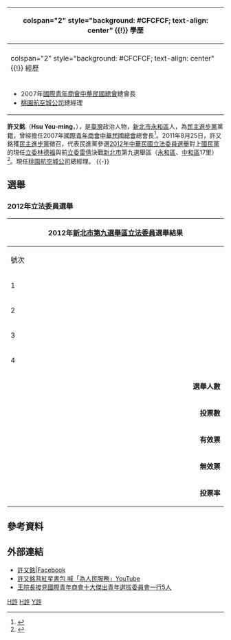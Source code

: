 {{Infobox Officeholder
| name = 許又銘<br>Hsu You-ming  
| image = 
| imagesize = 
| office = 2007年[[國際青年商會中華民國總會|國際青年商會中華民國總會]]總會長
| term_start =2007年 
| term_end =2008年 
| office2 =
| term_start2 = 
| term_end2 =
| sex = 男
| birth_date = 1970年（47歲）
| birth_place = {{ROC}}[[臺灣|臺灣]][[新北市|臺北縣]]（今新北市）
| death_date =
| death_place =
| Native place = [[臺灣|臺灣]][[新北市|新北市]]
| nationality = {{ROC}}
| party = {{Dpp}}
| parents = 
| relatives = 
| spouse =
| children = 
| profession = 
| website = 
}}
<!-- 學經歷信息開始 -->
{| class="infobox bordered" style="width: 22em; font-size: 90%; text-align: left; float:right;" cellpadding="3"
|-
! colspan="2" style="background: #CFCFCF; text-align: center" {{!}} 學歷
|-
| colspan="2" style="font-size: 90%" |<div style="text-align: left">
|-
! colspan="2" style="background: #CFCFCF; text-align: center" {{!}} 經歷
|-
| colspan="2" style="font-size: 90%" |<div style="text-align: left">

*2007年[[國際青年商會中華民國總會|國際青年商會中華民國總會]]總會長
*[[桃園航空城公司|桃園航空城公司]]總經理
|}

'''許又銘'''（'''Hsu You-ming'''，{{bd|1970年|CatIdx=H許}}），是[[臺灣|臺灣]]政治人物，[[新北市|新北市]][[永和區|永和區]]人，為[[民主進步黨|民主進步黨]]黨籍，曾經擔任2007年[[國際青年商會中華民國總會|國際青年商會中華民國總會]]總會長<ref>{{Cite web |url=http://www.libertytimes.com.tw/2011/new/aug/9/today-p5.htm |title=綠徵召許又銘 拚戰永和區 |access-date=2011-08-28 |archive-date=2012-01-11 |archive-url=https://web.archive.org/web/20120111031933/http://www.libertytimes.com.tw/2011/new/aug/9/today-p5.htm |dead-url=no }}</ref>。2011年8月25日，許又銘獲[[民主進步黨|民主進步黨]]徵召，代表民進黨參選[[2012年中華民國立法委員選舉|2012年中華民國立法委員選舉]]對上[[國民黨|國民黨]]的現任[[立委|立委]][[林德福_(立法委員)|林德福]]與前[[立委|立委]][[雷倩|雷倩]]決戰[[新北市|新北市]]第九選舉區（[[永和區|永和區]]、[[中和區|中和區]]17里）<ref>{{Cite web |url=http://www.dpp.org.tw/news_content.php?sn=5274 |title=第8屆區域及山地原住民立法委員候選人名單 |access-date=2011-08-28 |archive-date=2011-09-10 |archive-url=https://web.archive.org/web/20110910053506/http://www.dpp.org.tw/news_content.php?sn=5274 |dead-url=no }}</ref>。現任[[桃園航空城公司|桃園航空城公司]]總經理。
{{-}}

==選舉==

===2012年立法委員選舉===
{|class="wikitable collapsible" style="text-align:center"
|-
! colspan="7" width=620px|2012年[[新北市第九選舉區|新北市第九選舉區]][[立法委員|立法委員]]選舉結果
|-
!width=35|號次
!width=55| 候選人
!width=120| 政黨
!width=75| 得票數
!width=75| 得票率
!width=49| 當選標記
|-
|1||[[許又銘|許又銘]]||{{DPP}}||style="border-left:4px solid #1B9413;" align="right"|50,656
|align="right"|27.55%
|align="center"|
|-
|2||[[雷倩|雷倩]]||{{Nonp}}||style="border-left:4px solid #000000;" align="right"|42,832
|align="right"|23.30%
|align="center"|
|-
|3||[[林德福_(立法委員)|林德福]]||{{KMT}}||style="border-left:4px solid #000099;" align="right"|89,767
|align="right"|48.83%
|align="center"|[[File:Vote1.svg|20px]]
|-
|4||[[曾文聖|曾文聖]]||[[中華民國臺灣基本法連線|中華民國臺灣基本法連線]]||style="border-left:4px solid #000000;" align="right"|561
|align="right"|0.30%
|align="center"|
|- bgcolor=EEEEEE 
| colspan="3" align="right" | '''選舉人數''' || colspan="3" align="left" |　239,622
|- bgcolor=EEEEEE 
| colspan="3" align="right" | '''投票數''' || colspan="3" align="left" |　186,421
|- bgcolor=EEEEEE 
| colspan="3" align="right" | '''有效票''' || colspan="3" align="left" |　183,816
|- bgcolor=EEEEEE 
| colspan="3" align="right" | '''無效票''' || colspan="3" align="left" |　2,605
|- bgcolor=EEEEEE 
| colspan="3" align="right" | '''投票率''' || colspan="3" align="left" |　77.80%
|}

== 參考資料 ==
{{Reflist|2}}

== 外部連結 == 
*[http://zh-tw.facebook.com/people/%E8%A8%B1%E5%8F%88%E9%8A%98/100000371452150 許又銘|Facebook]
*[http://www.youtube.com/watch?v=A3TlHuAuQ2k 許又銘背紅星書包 喊「為人民服務」YouTube]
*[http://www.ly.gov.tw/01_lyinfo/0101_lynews/lynewsView.action?id=8893 王院長接見國際青年商會十大傑出青年選拔委員會一行5人]

{{start box|前任：}}
{{s-before|陳文益|2006年}}
{{s-title|[[國際青年商會|國際青年商會]][[中華民國總會|中華民國總會]]總會長|2007年}}
{{s-after|杜國良|2008年}}
{{end box}}

[[Category:民主進步黨黨員|H許]]
[[Category:永和區人|H許]]
[[Category:許姓|Y許]]